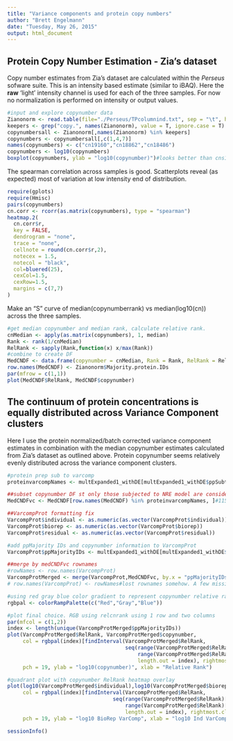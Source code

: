 ```yaml
---
title: "Variance components and protein copy numbers"
author: "Brett Engelmann"
date: "Tuesday, May 26, 2015"
output: html_document
---
```

## Protein Copy Number Estimation - Zia's dataset

Copy number estimates from Zia's dataset are calculated within the *Perseus* sofware suite. This is an intensity based estimate (similar to iBAQ). Here the **raw** 'light' intensity channel is used for each of the three samples. For now no normalization is performed on intensity or output values.
```r
#input and explore copynumber data
Zianonorm <- read.table(file="./Perseus/TPcolumnind.txt", sep = "\t", header=T, fill = T, quote = "")#column independent (no normalization)
keepers <- grep("copy.", names(Zianonorm), value = T, ignore.case = T)
copynumbersall <- Zianonorm[,names(Zianonorm) %in% keepers]
copynumbers <- copynumbersall[,c(1,4,7)]
names(copynumbers) <- c("cn19160","cn18862","cn18486")
copynumbers <- log10(copynumbers)
boxplot(copynumbers, ylab = "log10(copynumber)")#looks better than cns1
```

The spearman correlation across samples is good. Scatterplots reveal (as expected) most of variation at low intensity end of distribution.
```r
require(gplots)
require(Hmisc)
pairs(copynumbers)
cn.corr <- rcorr(as.matrix(copynumbers), type = "spearman")
heatmap.2(
  cn.corr$r,
  key = FALSE,
  dendrogram = "none",
  trace = "none",
  cellnote = round(cn.corr$r,2),
  notecex = 1.5,
  notecol = "black",
  col=bluered(25),
  cexCol=1.5,
  cexRow=1.5,
  margins = c(7,7)
)
```

Make an "S" curve of median(copynumberrank) vs median(log10(cn)) across the three samples.
```r
#get median copynumber and median rank, calculate relative rank.
cnMedian <- apply(as.matrix(copynumbers), 1, median)
Rank <- rank(1/cnMedian)
RelRank <- sapply(Rank,function(x) x/max(Rank))
#combine to create DF
MedCNDF <- data.frame(copynumber = cnMedian, Rank = Rank, RelRank = RelRank)
row.names(MedCNDF) <- Zianonorm$Majority.protein.IDs
par(mfrow = c(1,1))
plot(MedCNDF$RelRank, MedCNDF$copynumber)
```

## The continuum of protein concentrations is equally distributed across Variance Component clusters

Here I use the protein normalized/batch corrected variance component estimates in combination with the median copynumber estimates calculated from Zia's dataset as outlined above. Protein copynumber seems relatively evenly distributed across the variance component clusters.

```r
#protein prep sub to varcomp
proteinvarcompNames <- multExpanded1_withDE[multExpanded1_withDE$ppSubtoVarcomp == "+", "ppMajorityProteinIDs"]

##subset copynumber DF st only those subjected to NRE model are considered
MedCNDFvc <- MedCNDF[row.names(MedCNDF) %in% proteinvarcompNames, ]#1152

##VarcompProt formatting fix
VarcompProt$individual <- as.numeric(as.vector(VarcompProt$individual))
VarcompProt$biorep <- as.numeric(as.vector(VarcompProt$biorep))
VarcompProt$residual <- as.numeric(as.vector(VarcompProt$residual))

#add ppMajority IDs and copynumber information to VarcompProt
VarcompProt$ppMajorityIDs <- multExpanded1_withDE[multExpanded1_withDE$idmult %in% row.names(VarcompProt), "ppMajorityProteinIDs"]

##merge by medCNDFvc rownames
#rowNames <- row.names(VarcompProt)
VarcompProtMerged <- merge(VarcompProt,MedCNDFvc, by.x = "ppMajorityIDs", by.y = "row.names")
# row.names(VarcompProt) <- rowNames#lost rownames somehow. A few missing here.

#using red gray blue color gradient to represent copynumber relative rank
rgbpal <- colorRampPalette(c("Red","Gray","Blue"))

#plot final choice. RGB using relcnrank using 1 row and two columns
par(mfcol = c(1,2))
index <- length(unique(VarcompProtMerged$ppMajorityIDs))
plot(VarcompProtMerged$RelRank, VarcompProtMerged$copynumber, 
     col = rgbpal(index)[findInterval(VarcompProtMerged$RelRank,
                                      seq(range(VarcompProtMerged$RelRank)[1], 
                                          range(VarcompProtMerged$RelRank)[2], 
                                          length.out = index), rightmost.closed = T)], 
     pch = 19, ylab = "log10(copynumber)", xlab = "Relative Rank")

#quadrant plot with copynumber RelRank heatmap overlay
plot(log10(VarcompProtMerged$individual),log10(VarcompProtMerged$biorep),
     col = rgbpal(index)[findInterval(VarcompProtMerged$RelRank,
                                  seq(range(VarcompProtMerged$RelRank)[1], 
                                      range(VarcompProtMerged$RelRank)[2], 
                                      length.out = index), rightmost.closed = T)], 
     pch = 19, ylab = "log10 BioRep VarComp", xlab = "log10 Ind VarComp")
```


```r
sessionInfo()
```




